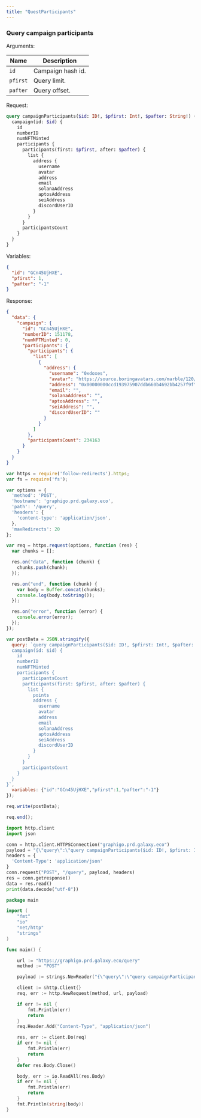 ```yaml
---
title: "QuestParticipants"
---
```


### Query campaign participants

Arguments:

| Name     | Description       |
|----------|-------------------|
| `id`     | Campaign hash id. |
| `pfirst` | Query limit.      |
| `pafter` | Query offset.     |

Request:

```graphql
query campaignParticipants($id: ID!, $pfirst: Int!, $pafter: String!) {
  campaign(id: $id) {
    id
    numberID
    numNFTMinted
    participants {
      participants(first: $pfirst, after: $pafter) {
        list {
          address {
            username
            avatar
            address
            email
            solanaAddress
            aptosAddress
            seiAddress
            discordUserID
          }
        }
      }
      participantsCount
    }
  }
}
```

Variables:

```json
{
  "id": "GCn45UjHXE",
  "pfirst": 1,
  "pafter": "-1"
}
```

Response:

```json
{
  "data": {
    "campaign": {
      "id": "GCn45UjHXE",
      "numberID": 151178,
      "numNFTMinted": 0,
      "participants": {
        "participants": {
          "list": [
            {
              "address": {
                "username": "0xdoxes",
                "avatar": "https://source.boringavatars.com/marble/120/blunder8888@gmail.com",
                "address": "0x00000000ccd193975907ddb660b4692bb4257f9f",
                "email": "",
                "solanaAddress": "",
                "aptosAddress": "",
                "seiAddress": "",
                "discordUserID": ""
              }
            }
          ]
        },
        "participantsCount": 234163
      }
    }
  }
}
```

<CodeGroup>

```javascript JavaScript
var https = require('follow-redirects').https;
var fs = require('fs');

var options = {
  'method': 'POST',
  'hostname': 'graphigo.prd.galaxy.eco',
  'path': '/query',
  'headers': {
    'content-type': 'application/json',
  },
  'maxRedirects': 20
};

var req = https.request(options, function (res) {
  var chunks = [];

  res.on("data", function (chunk) {
    chunks.push(chunk);
  });

  res.on("end", function (chunk) {
    var body = Buffer.concat(chunks);
    console.log(body.toString());
  });

  res.on("error", function (error) {
    console.error(error);
  });
});

var postData = JSON.stringify({
  query: `query campaignParticipants($id: ID!, $pfirst: Int!, $pafter: String!) {
  campaign(id: $id) {
    id
    numberID
    numNFTMinted
    participants {
      participantsCount
      participants(first: $pfirst, after: $pafter) {
        list {
          points
          address {
            username
            avatar
            address
            email
            solanaAddress
            aptosAddress
            seiAddress
            discordUserID
          }
        }
      }
      participantsCount
    }
  }
}`,
  variables: {"id":"GCn45UjHXE","pfirst":1,"pafter":"-1"}
});

req.write(postData);

req.end();
```

```python Python
import http.client
import json

conn = http.client.HTTPSConnection("graphigo.prd.galaxy.eco")
payload = "{\"query\":\"query campaignParticipants($id: ID!, $pfirst: Int!, $pafter: String!) {\\n  campaign(id: $id) {\\n    id\\n    numberID\\n    numNFTMinted\\n    participants {\\n      participantsCount\\n      participants(first: $pfirst, after: $pafter) {\\n        list {\\n          points\\n          address {\\n            username\\n            avatar\\n            address\\n            email\\n            solanaAddress\\n            aptosAddress\\n            seiAddress\\n            discordUserID\\n          }\\n        }\\n      }\\n      participantsCount\\n    }\\n  }\\n}\\n\",\"variables\":{\"id\":\"GCn45UjHXE\",\"pfirst\":1,\"pafter\":\"-1\"}}"
headers = {
  'Content-Type': 'application/json'
}
conn.request("POST", "/query", payload, headers)
res = conn.getresponse()
data = res.read()
print(data.decode("utf-8"))
```

```go Go
package main

import (
	"fmt"
	"io"
	"net/http"
	"strings"
)

func main() {

	url := "https://graphigo.prd.galaxy.eco/query"
	method := "POST"

	payload := strings.NewReader("{\"query\":\"query campaignParticipants($id: ID!, $pfirst: Int!, $pafter: String!) {\\n  campaign(id: $id) {\\n    id\\n    numberID\\n    numNFTMinted\\n    participants {\\n      participantsCount\\n      participants(first: $pfirst, after: $pafter) {\\n        list {\\n          points\\n          address {\\n            username\\n            avatar\\n            address\\n            email\\n            solanaAddress\\n            aptosAddress\\n            seiAddress\\n            discordUserID\\n          }\\n        }\\n      }\\n      participantsCount\\n    }\\n  }\\n}\\n\",\"variables\":{\"id\":\"GCn45UjHXE\",\"pfirst\":1,\"pafter\":\"-1\"}}")

	client := &http.Client{}
	req, err := http.NewRequest(method, url, payload)

	if err != nil {
		fmt.Println(err)
		return
	}
	req.Header.Add("Content-Type", "application/json")

	res, err := client.Do(req)
	if err != nil {
		fmt.Println(err)
		return
	}
	defer res.Body.Close()

	body, err := io.ReadAll(res.Body)
	if err != nil {
		fmt.Println(err)
		return
	}
	fmt.Println(string(body))
}

```

</CodeGroup>